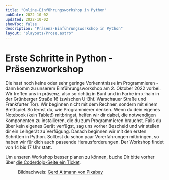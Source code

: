```yaml
---
title: "Online-Einführungsworkshop in Python"
pubDate: 2022-10-02
updated: 2022-10-02
showToc: false
description: "Präsenz-Einführungsworkshop in Python"
layout: "$layouts/Prose.astro"
---
```




# Erste Schritte in Python - Präsenzworkshop

Die hast noch keine oder sehr geringe Vorkenntnisse im Programmieren - dann komm zu unserem Einführungsworkshop am 2. Oktober 2022 vorbei. Wir treffen uns in präsenz, also so richtig in Bunt und in Farbe im x-hain in der Grünberger Straße 16 (zwischen U-Bhf. Warschauer Straße und Frankfurter Tor). Wir beginnen nicht mit dem Rechner, sondern mit einem Brettspiel. So lernst du, wie Programmierer denken. Wenn du dein eigenes Notebook (kein Tablet!) mitbringst, helfen wir dir dabei, die notwendigen Komponenten zu installieren, die du zum Programmieren brauchst. Falls du über kein eigenes Gerät verfügst, sag uns vorher Bescheid und wir stellen dir ein Leihgerät zu Verfügung. Danach beginnen wir mit den ersten Schritten in Python. Solltest du schon paar Vorerfahrungen mitbringen, so haben wir für dich auch passende Herausforderungen. Der Workshop findet von 14 bis 17 Uhr statt.

Um unseren Workshop besser planen zu können, buche Dir bitte vorher über [die Coderdojo-Seite ein Ticket](https://zen.coderdojo.com/dojos/de/berlin/berlin-mitte-xhain).

<Figure src="/images/python-snake.jpg" alt="Python-Schlange" />

Bildnachweis: [Gerd Altmann von Pixabay](https://pixabay.com//?utm_source=link-attribution&amp;utm_medium=referral&amp;utm_campaign=image&amp;utm_content=483010)
